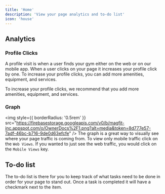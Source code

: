 ```yaml
---
title: 'Home'
description: 'View your page analytics and to-do list'
icon: 'house'
---
```



## Analytics

### Profile Clicks

A profile visit is when a user finds your gym either on the web or on our mobile app. When a user clicks on your page it increases your profile click by one. To increase your profile clicks, you can add more amenities, equipment, and services.

<Tip>

To increase your profile clicks, we recommend that you add more amenities, equipment, and services.



</Tip>

### Graph
<img
  style={{ borderRadius: '0.5rem' }}
  src="https://firebasestorage.googleapis.com/v0/b/magfit-inc.appspot.com/o/OwnerDocs%2F1.png?alt=media&token=8d777e57-7adf-46bc-b716-9de0d63efcfe"
/>
The graph is a great way to visually see where your page traffic is coming from. To view only mobile traffic click on the `Web Views`. If you wanted to just see the web traffic, you would click on the `Mobile Views` key.

## To-do list


The to-do list is there for you to keep track of what tasks need to be done in order for your page to stand out. Once a task is completed it will have a checkmark next to the item. 

